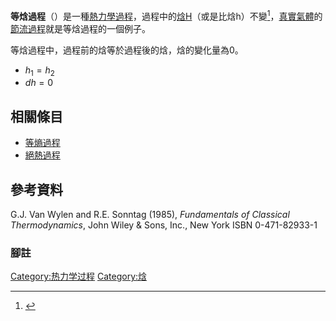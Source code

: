 {{NoteTA
|G1=Physics
}}
{{熱力學}}
'''等焓過程'''（{{lang-en|'''isenthalpic process'''}}）是一種[[熱力學過程|熱力學過程]]，過程中的[[焓|焓]]H（或是比焓h）不變<ref>{{cite book | last = Atkins | first = Peter
| coauthors = Julio de Paula
| title = Atkin's Physical Chemistry
| url = https://archive.org/details/atkinsphysicalch00atki | publisher = Oxford University Press
| date = 2006
| location = Oxford
| isbn = 9780198700722
| page = [https://archive.org/details/atkinsphysicalch00atki/page/64 64]}}</ref>，[[真實氣體|真實氣體]]的[[焦耳-湯姆孫效應|節流過程]]就是等焓過程的一個例子。

等焓過程中，過程前的焓等於過程後的焓，焓的變化量為0。
* <math>h_1=h_2</math>
* <math>dh = 0</math>

==相關條目==
* [[等熵過程|等熵過程]]
* [[絕熱過程|絕熱過程]]

==參考資料==
G.J. Van Wylen and R.E. Sonntag (1985), ''Fundamentals of Classical Thermodynamics'', John Wiley & Sons, Inc., New York ISBN 0-471-82933-1

===腳註===
{{Reflist}}

[[Category:热力学过程|Category:热力学过程]]
[[Category:焓|Category:焓]]


{{thermodynamics-stub}}